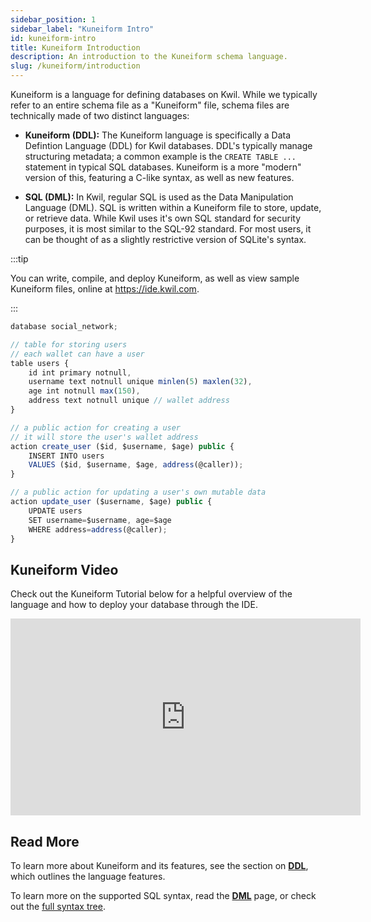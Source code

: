```yaml
---
sidebar_position: 1
sidebar_label: "Kuneiform Intro"
id: kuneiform-intro
title: Kuneiform Introduction
description: An introduction to the Kuneiform schema language.
slug: /kuneiform/introduction
---
```


Kuneiform is a language for defining databases on Kwil.  While we typically refer to an entire schema file as a "Kuneiform" file, schema files are technically made of two distinct languages:

- **Kuneiform (DDL):** The Kuneiform language is specifically a Data Defintion Language (DDL) for Kwil databases.  DDL's typically manage structuring metadata; a common example is the `CREATE TABLE ...` statement in typical SQL databases.  Kuneiform is a more "modern" version of this, featuring a C-like syntax, as well as new features.

- **SQL (DML):** In Kwil, regular SQL is used as the Data Manipulation Language (DML).  SQL is written within a Kuneiform file to store, update, or retrieve data.  While Kwil uses it's own SQL standard for security purposes, it is most similar to the SQL-92 standard.  For most users, it can be thought of as a slightly restrictive version of SQLite's syntax.

:::tip

You can write, compile, and deploy Kuneiform, as well as view sample Kuneiform files, online at https://ide.kwil.com.

:::

```typescript title="social_network.kf"
database social_network;

// table for storing users
// each wallet can have a user
table users {
    id int primary notnull,
    username text notnull unique minlen(5) maxlen(32),
    age int notnull max(150),
    address text notnull unique // wallet address
}

// a public action for creating a user
// it will store the user's wallet address
action create_user ($id, $username, $age) public {
    INSERT INTO users
    VALUES ($id, $username, $age, address(@caller));
}

// a public action for updating a user's own mutable data
action update_user ($username, $age) public {
    UPDATE users
    SET username=$username, age=$age
    WHERE address=address(@caller);
}
```

## Kuneiform Video

Check out the Kuneiform Tutorial below for a helpful overview of the language and how to deploy your database through the IDE.

<iframe width="560" height="315" src="https://www.youtube.com/embed/iEy2iVV4A5Q" title="Kuneiform IDE Video" frameborder="0" allow="accelerometer; autoplay; clipboard-write; encrypted-media; gyroscope; picture-in-picture; web-share" allowfullscreen></iframe>

## Read More

To learn more about Kuneiform and its features, see the section on **[DDL](./ddl.md)**, which outlines the language features.

To learn more on the supported SQL syntax, read the **[DML](./dml.md)** page, or check out the [full syntax tree](./sql-as-understood-by-kwil/syntax-diagrams.md).